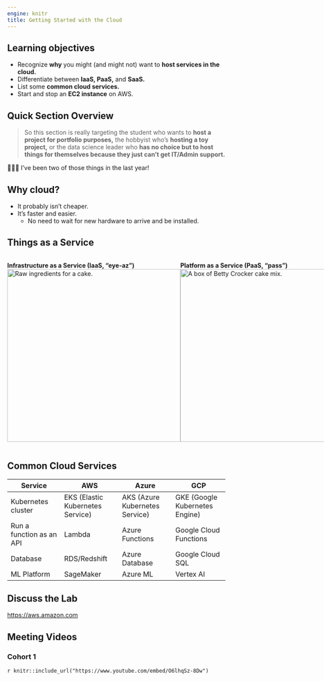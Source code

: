 ```yaml
---
engine: knitr
title: Getting Started with the Cloud
---
```


## Learning objectives

-   Recognize **why** you might (and might not) want to **host services in the cloud.**
-   Differentiate between **IaaS, PaaS,** and **SaaS.**
-   List some **common cloud services.**
-   Start and stop an **EC2 instance** on AWS.

## Quick Section Overview

> So this section is really targeting the student who wants to **host a project for portfolio purposes,** the hobbyist who's **hosting a toy project,** or the data science leader who **has no choice but to host things for themselves because they just can't get IT/Admin support.**

🎉🎉🎉 I've been two of those things in the last year!

## Why cloud?

-   It probably isn't cheaper.
-   It's faster and easier.
    -   No need to wait for new hardware to arrive and be installed.

## Things as a Service

::: {style="display: flex;"}
<div>

**Infrastructure as a Service (IaaS, "eye-az")** ![Raw ingredients for a cake.](images/06_raw-ingredients.jpg){width="400"}

</div>

<div>

**Platform as a Service (PaaS, "pass")** ![A box of Betty Crocker cake mix.](images/06_cake-mix.png){width="400"}

</div>

<div>

**Software as a Service (SaaS, "sass")** ![An undecorated sheet cake.](images/06_sheet-cake.jpg){width="400"}

</div>
:::

## Common Cloud Services

| Service                  | AWS                              | Azure                          | GCP                            |
|------------------|-------------------|------------------|------------------|
| Kubernetes cluster       | EKS (Elastic Kubernetes Service) | AKS (Azure Kubernetes Service) | GKE (Google Kubernetes Engine) |
| Run a function as an API | Lambda                           | Azure Functions                | Google Cloud Functions         |
| Database                 | RDS/Redshift                     | Azure Database                 | Google Cloud SQL               |
| ML Platform              | SageMaker                        | Azure ML                       | Vertex AI                      |

## Discuss the Lab

<https://aws.amazon.com>

## Meeting Videos

### Cohort 1

`r knitr::include_url("https://www.youtube.com/embed/O6lhqSz-8Dw")`
